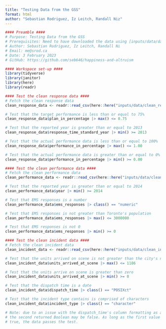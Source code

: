 ```yaml
---
title: "Testing Data from the GSS"
format: html
author: "Sebastian Rodriguez, Iz Leitch, Randall Niz"
---
```

```r
#### Preamble ####
# Purpose: Testing Data from the GSS
# Prerequisites: Need to have downloaded the data using [inputs/data/data_import.qmd]
# Author: Sebastian Rodriguez, Iz Leitch, Randall Ni
# Email: me@srod.ca
# Date: 3 February 2023
# GitHub: https://github.com/seb646/happiness-and-altruism

#### Workspace set-up ####
library(tidyverse)
library(janitor)
library(here)
library(readr)
```

```r
#### Test the clean response data #### 
# Fetch the clean response data 
clean_response_data <- readr::read_csv(here::here("inputs/data/clean_response_data.csv"), show_col_types = FALSE)

# Test that the target performance is less than or equal to 75%
clean_response_data$plan_in_percentage |> max() <= 0.75

# Test that the reported year is greater than or equal to 2013
clean_response_data$response_time_standard_year |> min() >= 2013

# Test that the actual performance data is less than or equal to 100%
clean_response_data$performance_in_percentage |> max() <= 1.00

# Test that the actual performance data is greater than or equal to 0%
clean_response_data$performance_in_percentage |> min() >= 0.00
```

```r
#### Test the clean performance data #### 
# Fetch the clean performance data
clean_performance_data <- readr::read_csv(here::here("inputs/data/clean_performance_data.csv"), show_col_types = FALSE)

# Test that the reported year is greater than or equal to 2014
clean_performance_data$year |> min() >= 2014

# Test that EMS responses is a number
clean_performance_data$ems_responses |> class() == "numeric"

# Test that EMS responses is not greater than Toronto's population
clean_performance_data$ems_responses |> max() <= 3000000

# Test that EMS responses is not 0 
clean_performance_data$ems_responses |> min() >= 0
```

```r
#### Test the clean incident data #### 
# Fetch the clean incident data
clean_incident_data <- readr::read_csv(here::here("inputs/data/clean_incident_data.csv"), show_col_types = FALSE)

# Test that the units arrived on scene is not greater than the city's number of paramedics
clean_incident_data$units_arrived_at_scene |> max() <= 1186

# Test that the units arrive on scene is greater than zero
clean_incident_data$units_arrived_at_scene |> min() >= 0

# Test that the dispatch time is a date 
clean_incident_data$dispatch_time |> class() == "POSIXct"

# Test that the incident type contains is comprised of characters
clean_incident_data$incident_type |> class() == "character"

# Note: due to an issue with the dispatch_time's column formatting as a date,
# the second returned Boolean may be false. As long as the first value returns 
# true, the data passes the test.
```